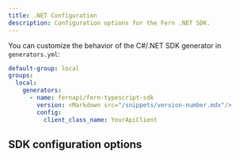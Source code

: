 ```yaml
---
title: .NET Configuration
description: Configuration options for the Fern .NET SDK.
---
```


You can customize the behavior of the C#/.NET SDK generator in `generators.yml`:

```yml {7-8}
default-group: local
groups:
  local:
    generators:
      - name: fernapi/fern-typescript-sdk
        version: <Markdown src="/snippets/version-number.mdx"/>
        config:
          client_class_name: YourApiClient
```

## SDK configuration options

<ParamField path="additional-properties" type="boolean" required={false} toc={true}>
</ParamField>

<ParamField path="base-api-exception-class-name" type="string" required={false} toc={true}>
</ParamField>

<ParamField path="base-exception-class-name" type="string" required={false} toc={true}>
</ParamField>

<ParamField path="client-class-name" type="string" required={false} toc={true}>
</ParamField>

<ParamField path="custom-pager-name" type="string" required={false} toc={true}>
</ParamField>

<ParamField path="enable-forward-compatible-enums" type="boolean" required={false} toc={true}>
</ParamField>

<ParamField path="environment-class-name" type="string" required={false} toc={true}>
</ParamField>

<ParamField path="explicit-namespaces" type="boolean" required={false} toc={true}>
</ParamField>

<ParamField path="exported-client-class-name" type="string" required={false} toc={true}>
</ParamField>

<ParamField path="generate-error-types" type="boolean" required={false} toc={true}>
</ParamField>

<ParamField path="generate-mock-server-tests" type="boolean" required={false} toc={true}>
</ParamField>

<ParamField path="include-exception-handler" type="boolean" required={false} toc={true}>
</ParamField>

<ParamField path="inline-path-parameters" type="boolean" required={false} toc={true}>
</ParamField>

<ParamField path="namespace" type="string" required={false} toc={true}>
</ParamField>

<ParamField path="package-id" type="string" required={false} toc={true}>
</ParamField>

<ParamField path="read-only-memory-types" type="List<string>" required={false} toc={true}>
</ParamField>

<ParamField path="root-client-class-access" type="'public' | 'internal'" required={false} toc={true}>
</ParamField>

<ParamField path="root-namespace-for-core-classes" type="boolean" required={false} toc={true}>
</ParamField>

<ParamField path="use-discriminated-unions" type="boolean" required={false} toc={true}>
</ParamField>
